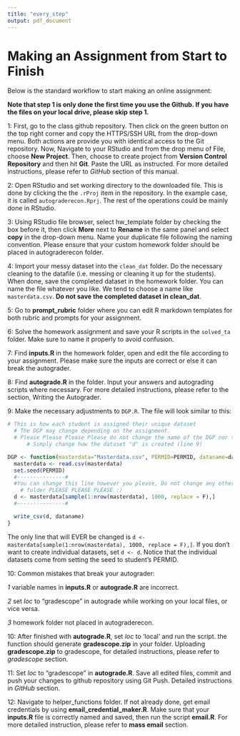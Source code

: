 ```yaml
---
title: "every_step"
output: pdf_document
---
```


# Making an Assignment from Start to Finish

Below is the standard workflow to start making an online assignment:

**Note that step 1 is only done the first time you use the Github. If you have the files on your local drive, please skip step 1.** 

1: First, go to the class github repository. Then click on the green button on the top right corner and copy the HTTPS/SSH URL from the drop-down menu. Both actions are provide you with identical access to the Git repository. Now, Navigate to your RStudio and from the drop menu of File, choose __New Project__. Then, choose to create project from __Version Control Repository__ and then hit __Git__. Paste the URL as instructed. For more detailed instructions, please refer to _GitHub_ section of this manual. 
\begin{center}
\frame{\includegraphics[width=5in]{pictures/v_git_clone.png} }
\end{center}
\begin{center}
\frame{\includegraphics[width=5in]{pictures/R_Project.png} }
\end{center}
\begin{center}
\frame{\includegraphics[width=5in]{pictures/R_VC.png} }
\end{center}
\begin{center}
\frame{\includegraphics[width=5in]{pictures/R_Git.png} }
\end{center}
2: Open RStudio and set working directory to the downloaded file. This is done by clicking the  the `.rProj` item in the repository. In the example case, it is called `autograderecon.Rprj`. The rest of the operations could be mainly done in RStudio.

3: Using RStudio file browser, select hw_template folder by checking the box before it, then click __More__ next to __Rename__ in the same panel and select __copy__ in the drop-down menu. Name your duplicate file following the naming convention. Please ensure that your custom homework folder should be placed in autograderecon folder. 
\begin{center}
\frame{\includegraphics[width=5in]{pictures/v_git_copy.png} }
\end{center}

4: Import your messy dataset into the `clean_dat` folder. Do the necessary cleaning to the datafile (i.e. messing or cleaning it up for the students). When done, save the completed dataset in the homework folder. You can name the file whatever you like. We tend to choose a name like `masterdata.csv`. **Do not save the completed dataset in clean_dat**.

5: Go to __prompt_rubric__ folder where you can edit R markdown templates for both rubric and prompts for your assignment. 

6: Solve the homework assignment and save your R scripts in the `solved_ta` folder. Make sure to name it properly to avoid confusion.

7: Find __inputs.R__ in the homework folder, open and edit the file according to your assignment. Please make sure the inputs are correct or else it can break the autograder.

\begin{center}
\frame{\includegraphics[width=5in]{pictures/vrinput.png} }
\end{center}


8: Find __autograde.R__ in the folder. Input your answers and autograding scripts where necessary. For more detailed instructions, please refer to the section, [Writing the Autograder]{#autograder}.

9: Make the necessary adjustments to `DGP.R`. The file will look similar to this:

```r
# This is how each student is assigned their unique dataset
  # The DGP may change depending on the assignment. 
  # Please Please Please Please do not change the name of the DGP nor the inputs of the DGP
      # Simply change how the dataset "d" is created (line 9)

DGP <- function(masterdata="Masterdata.csv", PERMID=PERMID, dataname=dataname){
  masterdata <- read.csv(masterdata)
  set.seed(PERMID)
  #---------------#
  #You can change this line however you please, Do not change any other lines in the 
    # folder PLEASE PLEASE PLEASE :) 
  d <- masterdata[sample(1:nrow(masterdata), 1000, replace = F),]
  #---------------#

  write_csv(d, dataname)
}

```

The only line that will EVER be changed is `d <- masterdata[sample(1:nrow(masterdata), 1000, replace = F),]`. If you don't want to create individual datasets, set `d <- d`. Notice that the individual datasets come from setting the seed to student's PERMID.

10: Common mistakes that break your autograder: 

  _1_ variable names in __inputs.R__ or __autograde.R__ are incorrect. 


  _2_ set _loc_ to "gradescope" in autograde while working on your local files, or vice versa. 

  _3_ homework folder not placed in autograderecon. 

10: After finished with __autograde.R__, set _loc_ to 'local' and run the script. the function should generate __gradescope.zip__ in your folder. Uploading __gradescope.zip__ to gradescope, for detailed instructions, please refer to _gradescope_ section. 

11: Set _loc_ to "gradescope" in __autograde.R__. Save all edited files, commit and push your changes to github repository using Git Push. Detailed instructions in _GitHub_ section.

12: Navigate to helper_functions folder. If not already done, get email credentials by using __email_credential_maker.R__.  Make sure that your __inputs.R__ file is correctly named and saved, then run the script __email.R__. For more detailed instruction, please refer to __mass email__ section. 
